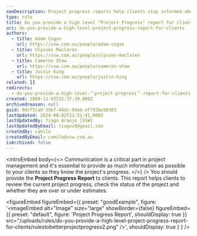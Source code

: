 ```yaml
---
seoDescription: Project progress reports help clients stay informed about project milestones and estimates, ensuring transparency and collaboration.
type: rule
title: Do you provide a high level "Project Progress" report for clients?
uri: do-you-provide-a-high-level-project-progress-report-for-clients
authors:
  - title: Adam Cogan
    url: https://ssw.com.au/people/adam-cogan
  - title: Ulysses Maclaren
    url: https://ssw.com.au/people/ulysses-maclaren
  - title: Cameron Shaw
    url: https://ssw.com.au/people/cameron-shaw
  - title: Justin King
    url: https://ssw.com.au/people/justin-king
related: []
redirects:
  - do-you-provide-a-high-level-＂project-progress＂-report-for-clients
created: 2009-11-03T22:37:39.000Z
archivedreason: null
guid: 9dcf5ca8-35bf-44dc-9da6-af793be50383
lastUpdated: 2024-08-02T21:51:41.000Z
lastUpdatedBy: Tiago Araújo [SSW]
lastUpdatedByEmail: tiagov8@gmail.com
createdBy: camilo
createdByEmail: camilo@ssw.com.au
isArchived: false
---
```


<introEmbed
  body={<>
Communication is a critical part in project management and it's essential to provide as much information as possible to your clients so they know the project's progress.
  </>}
/>
You should provide the **Project Progress Report** to clients. This report helps clients to review the current project progress, check the status of the project and whether they are over or under estimates.

<figureEmbed figureEmbed={{
  preset: "goodExample",
  figure: '<imageEmbed
  alt="Image"
  size="large"
  showBorder={false}
  figureEmbed={{
    preset: "default",
    figure: \'Project Progress Report\',
    shouldDisplay: true
  }}
  src="/uploads/rules/do-you-provide-a-high-level-project-progress-report-for-clients/rulestobetterprojectprogress2.png"
/>',
  shouldDisplay: true
} } />
